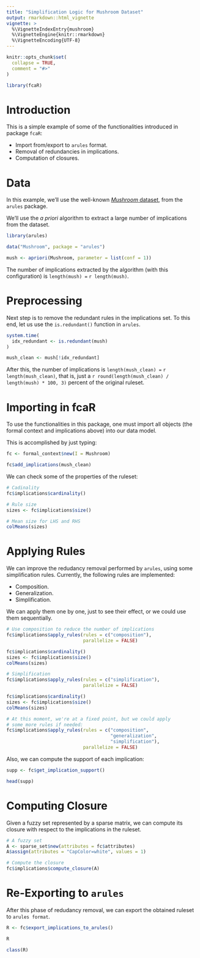 ```yaml
---
title: "Simplification Logic for Mushroom Dataset"
output: rmarkdown::html_vignette
vignette: >
  %\VignetteIndexEntry{mushroom}
  %\VignetteEngine{knitr::rmarkdown}
  %\VignetteEncoding{UTF-8}
---
```


```r
knitr::opts_chunk$set(
  collapse = TRUE,
  comment = "#>"
)
```

```r
library(fcaR)
```

# Introduction

This is a simple example of some of the functionalities introduced in package `fcaR`:

- Import from/export to `arules` format.
- Removal of redundancies in implications.
- Computation of closures.

# Data

In this example, we'll use the well-known [_Mushroom_ dataset](http://archive.ics.uci.edu/ml/datasets/Mushroom), from the `arules` package. 

We'll use the _a priori_ algorithm to extract a large number of implications from the dataset.

```r
library(arules)

data("Mushroom", package = "arules")

mush <- apriori(Mushroom, parameter = list(conf = 1))
```

The number of implications extracted by the algorithm (with this configuration) is `length(mush) = ` `r length(mush)`.

# Preprocessing

Next step is to remove the redundant rules in the implications set. To this end, let us use the `is.redundant()` function in `arules`.

```r
system.time(
  idx_redundant <- is.redundant(mush)
)

mush_clean <- mush[!idx_redundant]
```
After this, the number of implications is `length(mush_clean) = ` `r length(mush_clean)`, that is, just a `r round(length(mush_clean) / length(mush) * 100, 3)` percent of the original ruleset.

# Importing in fcaR

To use the functionalities in this package, one must import all objects (the formal context and implications above) into our data model.

This is accomplished by just typing:
```r
fc <- formal_context$new(I = Mushroom)

fc$add_implications(mush_clean)
```

We can check some of the properties of the ruleset:

```r
# Cadinality
fc$implications$cardinality()

# Rule size
sizes <- fc$implications$size()

# Mean size for LHS and RHS
colMeans(sizes)
```

# Applying Rules

We can improve the redudancy removal performed by `arules`, using some simplification rules. Currently, the following rules are implemented:

- Composition.
- Generalization.
- Simplification.

We can apply them one by one, just to see their effect, or we could use them sequentially.

```r
# Use composition to reduce the number of implications
fc$implications$apply_rules(rules = c("composition"),
                            parallelize = FALSE)

fc$implications$cardinality()
sizes <- fc$implications$size()
colMeans(sizes)

# Simplification
fc$implications$apply_rules(rules = c("simplification"),
                            parallelize = FALSE)

fc$implications$cardinality()
sizes <- fc$implications$size()
colMeans(sizes)

# At this moment, we're at a fixed point, but we could apply
# some more rules if needed:
fc$implications$apply_rules(rules = c("composition",
                                      "generalization",
                                      "simplification"),
                            parallelize = FALSE)
```

Also, we can compute the support of each implication:
```r
supp <- fc$get_implication_support()

head(supp)
```


# Computing Closure

Given a fuzzy set represented by a sparse matrix, we can compute its closure with respect to the implications in the ruleset.

```r
# A fuzzy set
A <- sparse_set$new(attributes = fc$attributes)
A$assign(attributes = "CapColor=white", values = 1)

# Compute the closure
fc$implications$compute_closure(A)

```


# Re-Exporting to `arules`

After this phase of redudancy removal, we can export the obtained ruleset to `arules format`.

```r
R <- fc$export_implications_to_arules()

R

class(R)
```


